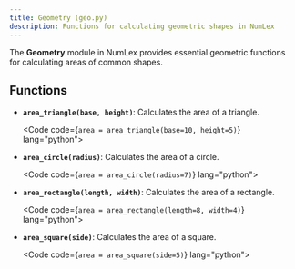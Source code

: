 ```yaml
---
title: Geometry (geo.py)
description: Functions for calculating geometric shapes in NumLex
---
```



The **Geometry** module in NumLex provides essential geometric functions for calculating areas of common shapes.

## Functions

- **`area_triangle(base, height)`**: Calculates the area of a triangle.

  <Code code={`area = area_triangle(base=10, height=5)`} lang="python"></Code>

- **`area_circle(radius)`**: Calculates the area of a circle.

  <Code code={`area = area_circle(radius=7)`} lang="python"></Code>

- **`area_rectangle(length, width)`**: Calculates the area of a rectangle.

  <Code code={`area = area_rectangle(length=8, width=4)`} lang="python"></Code>

- **`area_square(side)`**: Calculates the area of a square.

  <Code code={`area = area_square(side=5)`} lang="python"></Code>
